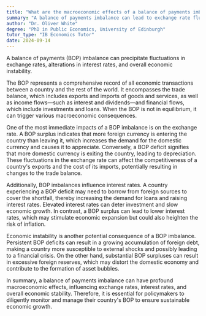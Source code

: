 ```yaml
---
title: "What are the macroeconomic effects of a balance of payments imbalance?"
summary: "A balance of payments imbalance can lead to exchange rate fluctuations, changes in interest rates, and economic instability."
author: "Dr. Oliver White"
degree: "PhD in Public Economics, University of Edinburgh"
tutor_type: "IB Economics Tutor"
date: 2024-09-14
---
```


A balance of payments (BOP) imbalance can precipitate fluctuations in exchange rates, alterations in interest rates, and overall economic instability.

The BOP represents a comprehensive record of all economic transactions between a country and the rest of the world. It encompasses the trade balance, which includes exports and imports of goods and services, as well as income flows—such as interest and dividends—and financial flows, which include investments and loans. When the BOP is not in equilibrium, it can trigger various macroeconomic consequences.

One of the most immediate impacts of a BOP imbalance is on the exchange rate. A BOP surplus indicates that more foreign currency is entering the country than leaving it, which increases the demand for the domestic currency and causes it to appreciate. Conversely, a BOP deficit signifies that more domestic currency is exiting the country, leading to depreciation. These fluctuations in the exchange rate can affect the competitiveness of a country's exports and the cost of its imports, potentially resulting in changes to the trade balance.

Additionally, BOP imbalances influence interest rates. A country experiencing a BOP deficit may need to borrow from foreign sources to cover the shortfall, thereby increasing the demand for loans and raising interest rates. Elevated interest rates can deter investment and slow economic growth. In contrast, a BOP surplus can lead to lower interest rates, which may stimulate economic expansion but could also heighten the risk of inflation.

Economic instability is another potential consequence of a BOP imbalance. Persistent BOP deficits can result in a growing accumulation of foreign debt, making a country more susceptible to external shocks and possibly leading to a financial crisis. On the other hand, substantial BOP surpluses can result in excessive foreign reserves, which may distort the domestic economy and contribute to the formation of asset bubbles.

In summary, a balance of payments imbalance can have profound macroeconomic effects, influencing exchange rates, interest rates, and overall economic stability. Therefore, it is essential for policymakers to diligently monitor and manage their country's BOP to ensure sustainable economic growth.
    
